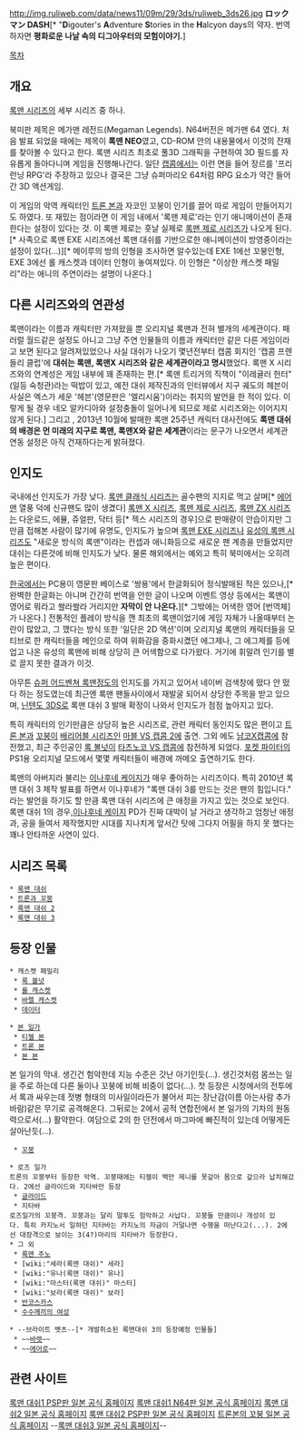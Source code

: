 http://img.ruliweb.com/data/news11/09m/29/3ds/ruliweb_3ds26.jpg
'''ロックマン DASH'''[* "'''D'''igouter's '''A'''dventure '''S'''tories in the '''H'''alcyon days의 약자. 번역하자면 '''평화로운 나날 속의 디그아우터의 모험이야기.''']

[[목차]]
== 개요 ==
[[록맨 시리즈]]의 세부 시리즈 중 하나.

북미판 제목은 메가맨 레전드(Megaman Legends). N64버전은 메가맨 64 였다. 처음 발표 되었을 때에는 제목이 '''록맨 NEO'''였고, CD-ROM 안의 내용물에서 이것의 잔재를 찾아볼 수 있다고 한다. 록맨 시리즈 최초로 풀3D 그래픽을 구현하여 3D 필드를 자유롭게 돌아다니며 게임을 진행해나간다. 일단 [[캡콤]]에서는 이런 면을 들어 장르를 '프리런닝 RPG'라 주장하고 있으나 결국은 그냥 슈퍼마리오 64처럼 RPG 요소가 약간 들어간 3D 액션게임.

이 게임의 악역 캐릭터인 [[트론 본]]과 자코인 꼬붕이 인기를 끌어 따로 게임이 만들어지기도 하였다. 또 재밌는 점이라면 이 게임 내에서 '록맨 제로'라는 인기 애니메이션이 존재한다는 설정이 있다는 것. 이 록맨 제로는 훗날 실제로 [[록맨 제로 시리즈]]가 나오게 된다.[* 사족으로 록맨 EXE 시리즈에선 록맨 대쉬를 기반으로한 애니메이션이 방영중이라는 설정이 있다(...)][* 메이루의 방의 인형을 조사하면 알수있는데 EXE 1에선 꼬붕인형, EXE 3에선 롤 캐스켓과 데이터 인형이 놓여져있다. 이 인형은 "이상한 캐스켓 패밀리"라는 애니의 주연이라는 설명이 나온다.]

== 다른 시리즈와의 연관성 ==
록맨이라는 이름과 캐릭터만 가져왔을 뿐 오리지널 록맨과 전혀 별개의 세계관이다. 패러럴 월드같은 설정도 아니고 그냥 주연 인물들의 이름과 캐릭터만 같은 다른 게임이라고 보면 된다고 알려져있었으나 사실 대쉬가 나오기 몇년전부터 캡콤 회지인 '캡콤 프렌들리 클럽'에 '''대쉬는 록맨, 록맨X 시리즈와 같은 세계관이라고 명시'''했었다. 록맨 X 시리즈와의 연계성은 게임 내부에 꽤 존재하는 편.[* 록맨 트리거의 직책이 "이레귤러 헌터"(일등 숙청관)라는 떡밥이 있고, 예전 대쉬 제작진과의 인터뷰에서 지구 궤도의 헤븐이 사실은 엑스가 세운 '헤븐'(영문판은 '엘리시움')이라는 취지의 발언을 한 적이 있다. 이렇게 될 경우 네오 알카디아와 설정충돌이 일어나게 되므로 제로 시리즈와는 이어지지 않게 된다.] 그리고 , 2013년 10월에 발매한 록맨 25주년 캐릭터 대사전에도 '''록맨 대쉬의 배경은 먼 미래의 지구로 록맨, 록맨X와 같은 세계관'''이라는 문구가 나오면서 세계관 연동 설정은 아직 건재하다는게 밝혀졌다.

== 인지도 ==
국내에선 인지도가 가장 낮다. [[록맨 클래식 시리즈]]는 골수팬의 지지로 먹고 살며[* [[에어맨]] 열풍 덕에 신규팬도 많이 생겼다] [[록맨 X 시리즈]], [[록맨 제로 시리즈]], [[록맨 ZX 시리즈]]는 다운로드, 에뮬, 쥬얼판, 닥터 등[* 젝스 시리즈의 경우]으로 판매량이 안습이지만 그만큼 접해본 사람이 많기에 유명도, 인지도가 높으며 [[록맨 EXE 시리즈]]나 [[유성의 록맨 시리즈]]도 "새로운 방식의 록맨"이라는 컨셉과 애니화등으로 새로운 팬 계층을 만들었지만 대쉬는 다른것에 비해 인지도가 낮다. 물론 해외에서는 예외고 특히 북미에서는 오히려 높은 편이다.

[[한국]]에서는 PC용이 영문판 베이스로 '쌍용'에서 한글화되어 정식발매된 적은 있으나,[* 완벽한 한글화는 아니며 간간히 번역을 안한 글이 나오며 이벤트 영상 등에서는 록맨이 영어로 뭐라고 쏼라쏼라 거리지만 '''자막이 안 나온다.'''][* 그밖에는 어색한 영어 [번역체]가 나온다.] 전통적인 플레이 방식을 깬 최초의 록맨이었기에 게임 자체가 나올때부터 논란이 많았고, 그 깼다는 방식 또한 '일단은 2D 액션'이며 오리지널 록맨의 캐릭터들을 모티브로 한 캐릭터들을 메인으로 하여 위화감을 중화시켰던 에그제나, 그 에그제를 등에 업고 나온 유성의 록맨에 비해 상당히 큰 어색함으로 다가왔다. 거기에 휘말려 인기를 별로 끌지 못한 결과가 이것. 

아무튼 [[슈퍼 어드벤쳐 록맨]]정도의 인지도를 가지고 있어서 네이버 검색창에 떴다 안 떴다 하는 정도였는데 최근엔 록맨 팬들사이에서 재발굴 되어서 상당한 주목을 받고 있으며, [[닌텐도 3DS]]로 록맨 대쉬 3 발매 확정이 나와서 인지도가 점점 높아지고 있다.

특히 캐릭터의 인기만큼은 상당히 높은 시리즈로, 관련 캐릭터 동인지도 많은 편이고 [[트론 본]]과 [[꼬붕]]이 [[배리어블 시리즈]]인 [[마블 VS 캡콤 2]]에 출연. 그외 에도 [[남코X캡콤]]에 참전했고, 최근 주인공인 [[록 볼넛]]이 [[타츠노코 VS 캡콤]]에 참전하게 되었다. [[포켓 파이터]]의 PS1용 오리지널 모드에서 몇몇 캐릭터들이 배경에 까메오 출연하기도 한다.

록맨의 아버지라 불리는 [[이나후네 케이지]]가 매우 좋아하는 시리즈이다. 특히 2010년 록맨 대쉬 3 제작 발표를 하면서 이나후네가  "록맨 대쉬 3를 만드는 것은 팬의 힘입니다." 라는 발언을 하기도 할 만큼 록맨 대쉬 시리즈에 큰 애정을 가지고 있는 것으로 보인다. 록맨 대쉬 1의 경우,[[이나후네 케이지]] PD가 진짜 대박이 날 거라고 생각하고 엄청난 애정과, 공을 들여서 제작했지만 시대를 지나치게 앞서간 탓에 그다지 어필을 하지 못 했다는 꽤나 안타까운 사연이 있다.

== 시리즈 목록 ==
 * [[록맨 대쉬]]
 * [[트론과 꼬붕]]
 * [[록맨 대쉬 2]]
 * [[록맨 대쉬 3]]

== 등장 인물 ==
 * 캐스켓 패밀리
  * [[록 볼넛]]
  * [[롤 캐스켓]]
  * [[바렐 캐스켓]]
  * [[데이터]]

 * [[본 일가]]
  * [[티젤 본]]
  * [[트론 본]]
  * [[본 본]]
본 일가의 막내. 생긴건 험악한데 지능 수준은 갓난 아기인듯(...). 생긴것처럼 몸쓰는 일을 주로 하는데 다른 둘이나 꼬붕에 비해 비중이 없다(...). 첫 등장은 시청에서의 전투에서 록과 싸우는데 젓병 형태의 미사일이라든가 불어서 피는 장난감(이름 아는사람 추가바람)같은 무기로 공격해온다. 그뒤로는 2에서 공적 연합전에서 본 일가의 기차의 원동력으로서(...) 활약한다. 여담으로 2의 한 던전에서 마그마에 빠진적이 있는데 어떻게든 살아난듯(...).
  * [[꼬붕]]

 * 로즈 일가
 트론의 꼬붕부터 등장한 악역. 꼬붕때에는 티젤이 백만 제니를 못갚아 몸으로 갚으라 납치해갔다. 2에선 글라이드와 지타바만 등장
  * [[글라이드]]
  * 지타바
 로즈일가의 꼬붕격. 꼬붕과는 달리 말투도 험악하고 사납다. 꼬붕들 만큼이나 개성이 있다. 특히 카지노서 일하던 지타바는 카지노의 자금이 거덜나면 수행을 떠난다고(...). 2에선 대장격으로 보이는 3(4?)마리의 지타바가 등장한다.
 * 그 외
  * [[록맨 주노]]
  * [wiki:"세라(록맨 대쉬)" 세라]
  * [wiki:"유나(록맨 대쉬)" 유나]
  * [wiki:"마스터(록맨 대쉬)" 마스터]
  * [wiki:"보라(록맨 대쉬)" 보라]
  * [[반코스카스]]
  * [[수수께끼의 여성]]

 * --브라이트 뱃츠--[* 개발취소된 록맨대쉬 3의 등장예정 인물들]
  * ~~[[바렛]]~~
  * ~~[[에어로]]~~

== 관련 사이트 ==
[http://www.capcom.co.jp/psp_dash/ 록맨 대쉬1 PSP판 일본 공식 홈페이지]
[http://www.capcom.co.jp/newproducts/consumer/n64dash/index.html 록맨 대쉬1 N64판 일본 공식 홈페이지]
[http://www.capcom.co.jp/newproducts/consumer/dash2/index.html 록맨 대쉬2 일본 공식 홈페이지]
[http://www.capcom.co.jp/psp_dash2/ 록맨 대쉬2 PSP판 일본 공식 홈페이지]
[http://www.capcom.co.jp/newproducts/consumer/dash/news/tr_idx.html 트론본의 꼬붕 일본 공식 홈페이지]
--[http://www.capcom.co.jp/rockman/dash3/ 록맨 대쉬3 일본 공식 홈페이지]--

